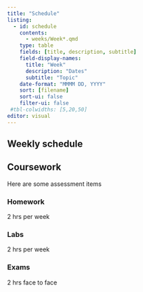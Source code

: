 ```yaml
---
title: "Schedule"
listing:
  - id: schedule
    contents:
      - weeks/Week*.qmd
    type: table
    fields: [title, description, subtitle]
    field-display-names:
      title: "Week"
      description: "Dates"
      subtitle: "Topic"
    date-format: "MMMM DD, YYYY"
    sort: [filename]
    sort-ui: false
    filter-ui: false
 #tbl-colwidths: [5,20,50]
editor: visual
---
```


## Weekly schedule

::: {#schedule}
:::

## Coursework

Here are some assessment items

### Homework

2 hrs per week

### Labs

2 hrs per week

### Exams

2 hrs face to face
